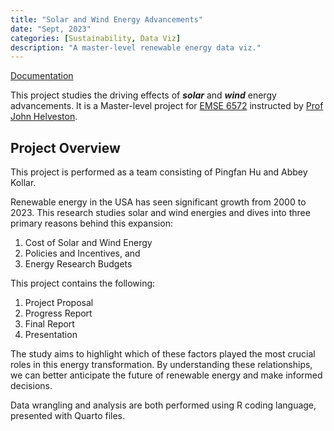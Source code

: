 ```yaml
---
title: "Solar and Wind Energy Advancements"
date: "Sept, 2023"
categories: [Sustainability, Data Viz]
description: "A master-level renewable energy data viz."
---
```


::: {.d-flex .justify-content-center .flex-wrap .text-center}
[<i class="bi bi-file-richtext"></i> Documentation](https://rr.pingfanhu.com){.btn .btn-primary .m-1}
:::

This project studies the driving effects of ***solar*** and ***wind*** energy advancements. It is a Master-level project for [EMSE 6572](https://eda.seas.gwu.edu) instructed by [Prof John Helveston](https://www.jhelvy.com).

## Project Overview

This project is performed as a team consisting of Pingfan Hu and Abbey Kollar.

Renewable energy in the USA has seen significant growth from 2000 to 2023. This research studies solar and wind energies and dives into three primary reasons behind this expansion:

1.  Cost of Solar and Wind Energy
2.  Policies and Incentives, and
3.  Energy Research Budgets

This project contains the following:

1.  Project Proposal
2.  Progress Report
3.  Final Report
4.  Presentation

The study aims to highlight which of these factors played the most crucial roles in this energy transformation. By understanding these relationships, we can better anticipate the future of renewable energy and make informed decisions.

Data wrangling and analysis are both performed using R coding language, presented with Quarto files.